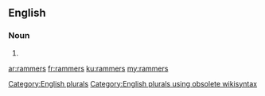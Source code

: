 ==English==

===Noun===
{{head|en}}

# {{plural of|rammer}}

[[Category:English plurals]][[Category:English plurals using obsolete wikisyntax]]

[[ar:rammers]]
[[fr:rammers]]
[[ku:rammers]]
[[my:rammers]]